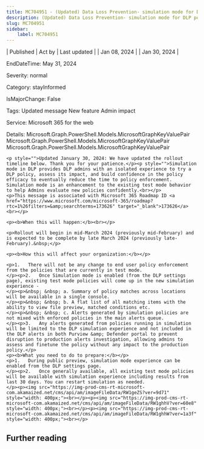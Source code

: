 ```yaml
---
title: MC704951 - (Updated) Data Loss Prevention- simulation mode for DLP policies
description: (Updated) Data Loss Prevention- simulation mode for DLP policies
slug: MC704951
sidebar:
    label: MC704951
---
```



| Published | Act by | Last updated |
| Jan 08, 2024 |  | Jan 30, 2024 |

EndDateTime: May 31, 2024

Severity: normal

Category: stayInformed

IsMajorChange: False

Tags: Updated message New feature Admin impact

Service: Microsoft 365 for the web

Details: Microsoft.Graph.PowerShell.Models.MicrosoftGraphKeyValuePair Microsoft.Graph.PowerShell.Models.MicrosoftGraphKeyValuePair Microsoft.Graph.PowerShell.Models.MicrosoftGraphKeyValuePair

```
<p style="">Updated January 30, 2024: We have updated the rollout timeline below. Thank you for your patience.</p><p style="">Simulation mode in DLP provides DLP admins with an isolated experience to try a DLP policy, assess its impact, and build confidence in the policy efficacy to eventually reduce the time to policy enforcement. Simulation mode is an enhancement to the existing test mode behavior to help Admins evaluate new policies confidently.<br></p>
<p>This message is associated with Microsoft 365 Roadmap ID <a href="https://www.microsoft.com/microsoft-365/roadmap?rtc=1%26filters=&amp;searchterms=173626" target="_blank">173626</a><br></p>

<p><b>When this will happen:</b><br></p>

<p>Rollout will begin in mid-March 2024 (previously mid-February) and is expected to be complete by late March 2024 (previously late-February).&nbsp;</p>

<p><b>How this will affect your organization:</b></p>

<p>1.	There will not be any change to end user policy enforcement from the policies that are currently in test mode.
</p><p>2.	Once Simulation mode is enabled (from the DLP settings page), existing test mode policies will come up in the new simulation experience -
</p><p>&nbsp; &nbsp; a.	Summary of policy matches across locations will be available in a single console.
</p><p>&nbsp; &nbsp; b.	A flat list of all matching items with the ability to view file preview, matched conditions etc.
</p><p>&nbsp; &nbsp; c.	Alerts generated by simulation policies are not mixed with enforced policies in the main alerts queue.
</p><p>3.	Any alerts generated from policies running in simulation will be limited to the DLP simulation experience and not included in the DLP alerts in both Purview &amp; Defender portal to prevent disruption to production alerts investigation, allowing admins to assess and finetune the policy without any impact to the production policy.</p>
<p><b>What you need to do to prepare:</b></p>
<p>1.	During public preview, simulation mode experience can be enabled from the DLP settings page.
</p><p>2.	Once generally available, all existing test mode policies will be available with simulation experience including results from last 30 days. You can restart simulation as needed.
</p><p><img src="https://img-prod-cms-rt-microsoft-com.akamaized.net/cms/api/am/imageFileData/RW1geZS?ver=9d71" style="width: 400px;"><br></p><p><img src="https://img-prod-cms-rt-microsoft-com.akamaized.net/cms/api/am/imageFileData/RW1ghhV?ver=60e8" style="width: 400px;"><br></p><p><img src="https://img-prod-cms-rt-microsoft-com.akamaized.net/cms/api/am/imageFileData/RW1ghhW?ver=1a3f" style="width: 400px;"><br></p>
```

## Further reading
